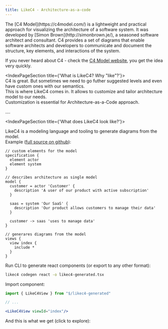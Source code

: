 ```yaml
---
title: LikeC4 - Architecture-as-a-code
---
```



<Hero/>
<GetStartedButton/>
<HeroVideo/>

<IndexPageSection title="What is C4 Model?">  
The [C4 Model](https://c4model.com/) is a lightweight and practical approach for visualizing the architecture of a software system.  
It was developed by [Simon Brown](http://simonbrown.je/), a seasoned software architect and consultant.  
C4 provides a set of diagrams that enable software architects and developers to communicate and document the structure, key elements, and interactions of the system.

If you never heard about C4 - check the [C4 Model website](https://c4model.com/), you get the idea very quickly.

</IndexPageSection>


<IndexPageSection title={'What is LikeC4? Why "like"?'}>    
  C4 is great. But sometimes we need to go futher suggested levels and even have custom ones with our semantics.  
  This is where LikeC4 comes in. It allows to customize and tailor architecture model to our needs.  
  Customization is essential for Architecture-as-a-Code approach.

  ....

</IndexPageSection>

<IndexPageSection title={'What does LikeC4 look like?'}>   

  LikeC4 is a modeling language and tooling to generate diagrams from the model.  
  Example ([full source on github](https://github.com/likec4/likec4/blob/develop/docs/likec4/index-page/index-page.c4)):

  ```likec4 filename="example.c4"
  // custom elements for the model
  specification {
    element actor
    element system
  }

  // describes architecture as single model
  model {
    customer = actor 'Customer' {
      description 'A user of our product with active subscription'
    }

    saas = system 'Our SaaS' {
      description 'Our product allows customers to manage their data'
    }

    customer -> saas 'uses to manage data'
  }

  // generares diagrams from the model 
  views {
    view index {
      include *
    }
  }
  ```  

  Run CLI to generate react components (or export to any other format):

  ```bash
  likec4 codegen react -o likec4-generated.tsx
  ```

  Import component:

  ```jsx
  import { LikeC4View } from "$/likec4-generated"

  // ...

  <LikeC4View viewId="index"/>
  ```

  And this is what we get (click to explore):   

  <IndexPageDiagram/>

</IndexPageSection>
